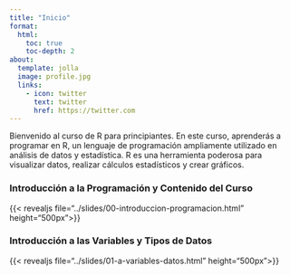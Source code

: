 ```yaml
---
title: "Inicio"
format:
  html:
    toc: true
    toc-depth: 2
about:
  template: jolla
  image: profile.jpg
  links:
    - icon: twitter
      text: twitter
      href: https://twitter.com
---
```


Bienvenido al curso de R para principiantes. En este curso, aprenderás a programar en R, un lenguaje de programación ampliamente utilizado en análisis de datos y estadística. R es una herramienta poderosa para visualizar datos, realizar cálculos estadísticos y crear gráficos.


### Introducción a la Programación y Contenido del Curso

{{< revealjs file="../slides/00-introduccion-programacion.html" height="500px">}}

### Introducción a las Variables y Tipos de Datos

{{< revealjs file="../slides/01-a-variables-datos.html" height="500px">}}


